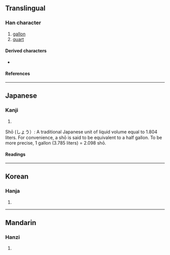 {{character info/new}}
==Translingual==

===Han character===
{{Han char|rn=30|rad=口|as=04|sn=7|four=64000|canj=RHT|ids=⿰口升}}

# [[gallon]]
# [[quart]]

====Derived characters====
* {{l|mul|[[𡌍]]}}

====References====
{{Han ref|kx=0181.191|dkj=03424|dj=0399.220|hdz=10590.010|uh=544F}}

----

==Japanese==

===Kanji===
{{ja-kanji|grade=|rs=口04}}

#
Shō (しょう）: A traditional Japanese unit of liquid volume equal to 1.804 liters. For convenience, a shō is said to be equivalent to a half gallon. To be more precise, 1 gallon (3.785 liters) = 2.098 shō.

====Readings====
{{ja-readings
|on=[[しょう]] (shō)
|kun=[[ガロン]] (garon), [[クオート]] (kuōto)
}}

----

==Korean==

===Hanja===
{{ko-hanja|hangeul=승|rv=seung|mr=sŭng}}

# {{rfdef|ko|sort=口04}}

----

==Mandarin==

===Hanzi===
{{cmn-hanzi|pin=[[shēng]] ([[sheng1]])|wg=sheng<sup>1</sup>}}

# {{rfdef|cmn|sort=口04}}